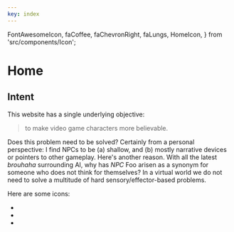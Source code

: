 ```yaml
---
key: index
---
```


  FontAwesomeIcon,
  faCoffee,
  faChevronRight,
  faLungs,
  HomeIcon,
} from 'src/components/Icon';


# Home

## Intent

This website has a single underlying objective:

> to make video game characters more believable.

Does this problem need to be solved?
Certainly from a personal perspective: I find NPCs to be (a) shallow, and (b) mostly narrative devices or pointers to other gameplay.
Here's another reason.
With all the latest _brouhaha_ surrounding AI,
why has _NPC_ <SideNote>Foo</SideNote> arisen as a synonym for someone who does not think for themselves?
In a virtual world we do not need to solve a multitude of hard sensory/effector-based problems.


Here are some icons:
- <FontAwesomeIcon icon={faChevronRight} size="1x" />
- <FontAwesomeIcon icon={faCoffee} size="1x" />
- <FontAwesomeIcon icon={faLungs} size="1x" />


